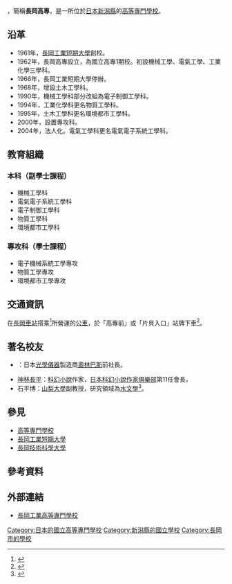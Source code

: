 {{Infobox School
| name           = 長岡工業高等專門學校
| other_name     = 
| logo           = 
| image          = NNCT 2015.JPG
| caption        = 
| motto          = 
| established    = 1962年
| closed         = 
| type           = [[國立|國立]]
| language       = 
| religion       =
| affiliation    = 
| IMC            =
| legal_person   = {{tsl|ja|国立高等専門学校機構|國立高等專門學校機構}}
| district       = 
| grades         = 
| founder        = 
| president      = 
| principal      = 渡邊和忠
| vice_principal = 
| assistant_principal =
| dean           = 
| director       = 
| college        = 
| house          = 
| su             = 
| sc             = 
| cs             = 
| cc             = 
| faculty        = 
| staff          = 
| students       = 
| area           = 
| athletics      = 
| conference     = 
| tree           = 
| colors         = 
| mascot         = 
| magazine       = 
| free_label     = 學科
| free_text      = 機械工學科<br>電氣電子系統工學科<br>電子制御工學科<br>物質工學科<br>環境都市工學科
| free_label2    = 專攻科
| free_text2     = 電子機械系統工學專攻<br>物質工學專攻<br>環境都市工學專攻
| telephone      = 
| fax            = 
| address        = {{JPN}}[[新潟縣|新潟縣]]<br>[[長岡市|長岡市]]西片貝町888
| location       =
| website        = [http://www.nagaoka-ct.ac.jp/ 官方網站]
}}

{{nihongo|'''長岡工業高等專門學校'''|長岡工業高等専門学校／ながおかこうぎょうこうとうせんもんがっこう|3=National Institute of Technology, Nagaoka College}}，簡稱'''長岡高專'''，是一所位於[[日本|日本]][[新潟縣|新潟縣]]的[[高等專門學校|高等專門學校]]。

==沿革==
*1961年，[[長岡工業短期大學|長岡工業短期大學]]創校。
*1962年，長岡高專設立，為國立高專1期校。初設機械工學、電氣工學、工業化學三學科。
*1966年，長岡工業短期大學停辦。
*1968年，增設土木工學科。
*1990年，機械工學科部分改組為電子制御工學科。
*1994年，工業化學科更名物質工學科。
*1995年，土木工學科更名環境都市工學科。
*2000年，設置專攻科。
*2004年，法人化。電氣工學科更名電氣電子系統工學科。

==教育組織==
===本科（副學士課程）===
*機械工學科
*電氣電子系統工學科
*電子制御工學科
*物質工學科
*環境都市工學科
===專攻科（學士課程）===
*電子機械系統工學專攻
*物質工學專攻
*環境都市工學專攻

==交通資訊==
在[[長岡車站|長岡車站]]搭乘{{tsl|ja|越後交通|越後交通}}<ref>{{cite web|url=http://www.echigo-kotsu.co.jp/contents/diagram/|title=バス時刻表|publisher=越後交通株式会社|deadurl=yes|archiveurl=https://web.archive.org/web/20161019135422/http://www.echigo-kotsu.co.jp/contents/diagram/|archivedate=2016-10-19}}</ref>所營運的[[公共汽車|公車]]，於「高專前」或「片貝入口」站牌下車<ref>{{cite web|url=http://www.nagaoka-ct.ac.jp/traffic/|title=長岡工業高等専門学校までの交通機関の案内|publisher=National Institute of Technology, Nagaoka College}}</ref>。

==著名校友==
*{{tsl|ja|高山修一|高山修一}}：日本[[光學儀器|光學儀器]]製造商[[奧林巴斯|奧林巴斯]]前社長。
*[[神林長平|神林長平]]：[[科幻小說|科幻小說]]作家，[[日本科幻小說作家俱樂部|日本科幻小說作家俱樂部]]第11任會長。
*石平博：[[山梨大學|山梨大學]]副教授，研究領域為[[水文學|水文學]]<ref>{{cite web|url=http://erdb.yamanashi.ac.jp/rdb/A_DispInfo.Scholar?ID=A33A0CB92D3903ED|title=山梨大学研究者総覧|publisher=UNIVERSITY OF YAMANASHI}}{{dead link|date=2018年5月 |bot=InternetArchiveBot |fix-attempted=yes }}</ref>。

==參見==
*[[高等專門學校|高等專門學校]]
*[[長岡工業短期大學|長岡工業短期大學]]
*[[長岡技術科學大學|長岡技術科學大學]]

==參考資料==
{{reflist}}

==外部連結==
*[http://www.nagaoka-ct.ac.jp/ 長岡工業高等專門學校]

{{高等專門學校}}
{{coord|37|25|57.66|N|138|53|19.62|E|region:JP_type:edu|display=title}}
[[Category:日本的國立高等專門學校|Category:日本的國立高等專門學校]]
[[Category:新潟縣的國立學校|Category:新潟縣的國立學校]]
[[Category:長岡市的學校|Category:長岡市的學校]]